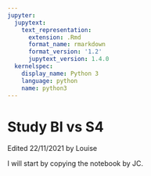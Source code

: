 ```yaml
---
jupyter:
  jupytext:
    text_representation:
      extension: .Rmd
      format_name: rmarkdown
      format_version: '1.2'
      jupytext_version: 1.4.0
  kernelspec:
    display_name: Python 3
    language: python
    name: python3
---
```


# Study BI vs S4

Edited 22/11/2021 by Louise

I will start by copying the notebook by JC.

```python

```
